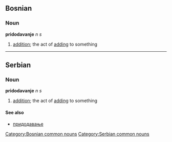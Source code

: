 ==Bosnian==
===Noun===
'''pridodavanje''' ''n s''
#[[addition]]; the act of [[adding]] to something
[[Category:Bosnian common nouns]]
----
==Serbian==
===Noun===
'''pridodavanje''' ''n s''
#[[addition]]; the act of [[adding]] to something
====See also====
*[[придодавање]]
[[Category:Serbian common nouns]]